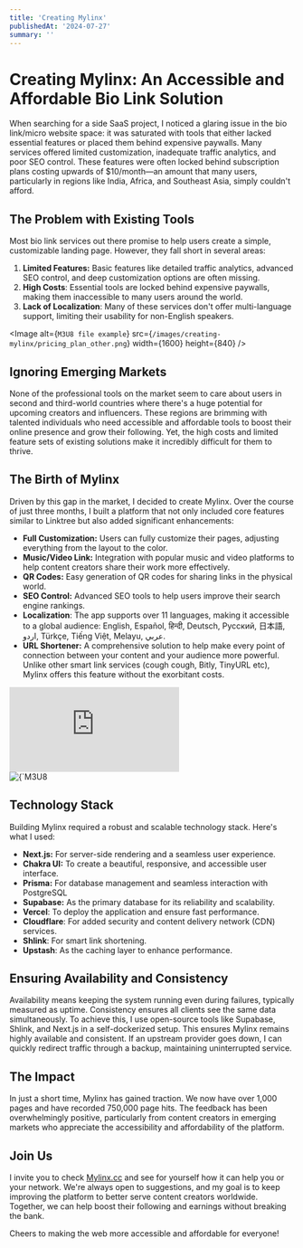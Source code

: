 ```yaml
---
title: 'Creating Mylinx'
publishedAt: '2024-07-27'
summary: ''
---
```


# Creating Mylinx: An Accessible and Affordable Bio Link Solution

When searching for a side SaaS project, I noticed a glaring issue in the bio link/micro website space: it was saturated with tools that either lacked essential features or placed them behind expensive paywalls. Many services offered limited customization, inadequate traffic analytics, and poor SEO control. These features were often locked behind subscription plans costing upwards of $10/month—an amount that many users, particularly in regions like India, Africa, and Southeast Asia, simply couldn't afford.

## The Problem with Existing Tools

Most bio link services out there promise to help users create a simple, customizable landing page. However, they fall short in several areas:

1. **Limited Features:** Basic features like detailed traffic analytics, advanced SEO control, and deep customization options are often missing.
2. **High Costs**: Essential tools are locked behind expensive paywalls, making them inaccessible to many users around the world.
3. **Lack of Localization**: Many of these services don't offer multi-language support, limiting their usability for non-English speakers.

<Image
  alt={`M3U8 file example`}
  src={`/images/creating-mylinx/pricing_plan_other.png`}
  width={1600}
  height={840} 
/>

## Ignoring Emerging Markets

None of the professional tools on the market seem to care about users in second and third-world countries where there's a huge potential for upcoming creators and influencers. These regions are brimming with talented individuals who need accessible and affordable tools to boost their online presence and grow their following. Yet, the high costs and limited feature sets of existing solutions make it incredibly difficult for them to thrive.

## The Birth of Mylinx

Driven by this gap in the market, I decided to create Mylinx. Over the course of just three months, I built a platform that not only included core features similar to Linktree but also added significant enhancements:

* **Full Customization:** Users can fully customize their pages, adjusting everything from the layout to the color.
* **Music/Video Link:** Integration with popular music and video platforms to help content creators share their work more effectively.
* **QR Codes:** Easy generation of QR codes for sharing links in the physical world.
* **SEO Control:** Advanced SEO tools to help users improve their search engine rankings.
* **Localization**: The app supports over 11 languages, making it accessible to a global audience: English, Español, हिन्दी, Deutsch, Русский, 日本語, اردو, Türkçe, Tiếng Việt, Melayu, عربي.
* **URL Shortener:** A comprehensive solution to help make every point of connection between your content and your audience more powerful. Unlike other smart link services (cough cough, Bitly, TinyURL etc), Mylinx offers this feature without the exorbitant costs.

<div className="relative w-full overflow-hidden" style={{ paddingBottom: '56.25%', height: 0 }}>
  <iframe
    src="https://www.youtube-nocookie.com/embed/3IDwtt090cY"
    frameBorder="0"
    allowFullScreen
    className="absolute top-0 left-0 w-full h-full"
  ></iframe>
</div>

<div className="my-4">
<Image
  alt={`M3U8 file example`}
  src={`/images/creating-mylinx/mylinx_free_plan.png`}
  width={350}
  height={350} 
/>
</div>

## Technology Stack

Building Mylinx required a robust and scalable technology stack. Here's what I used:

* **Next.js:** For server-side rendering and a seamless user experience.
* **Chakra UI:** To create a beautiful, responsive, and accessible user interface.
* **Prisma:** For database management and seamless interaction with PostgreSQL
* **Supabase:** As the primary database for its reliability and scalability.
* **Vercel**: To deploy the application and ensure fast performance.
* **Cloudflare**: For added security and content delivery network (CDN) services.
* **Shlink**: For smart link shortening.
* **Upstash**: As the caching layer to enhance performance.

## Ensuring Availability and Consistency

Availability means keeping the system running even during failures, typically measured as uptime. Consistency ensures all clients see the same data simultaneously. To achieve this, I use open-source tools like Supabase, Shlink, and Next.js in a self-dockerized setup. This ensures Mylinx remains highly available and consistent. If an upstream provider goes down, I can quickly redirect traffic through a backup, maintaining uninterrupted service.

## The Impact

In just a short time, Mylinx has gained traction. We now have over 1,000 pages and have recorded 750,000 page hits. The feedback has been overwhelmingly positive, particularly from content creators in emerging markets who appreciate the accessibility and affordability of the platform.

## Join Us

I invite you to check [Mylinx.cc](http://mylinx.cc/) and see for yourself how it can help you or your network. We're always open to suggestions, and my goal is to keep improving the platform to better serve content creators worldwide. Together, we can help boost their following and earnings without breaking the bank.



Cheers to making the web more accessible and affordable for everyone!